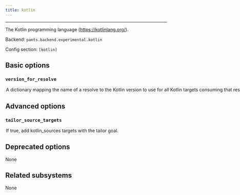 ```yaml
---
title: kotlin
---
```



---

The Kotlin programming language (https://kotlinlang.org/).

Backend: <span className="color--primary">`pants.backend.experimental.kotlin`</span>

Config section: <span className="color--primary">`[kotlin]`</span>

<span className={styles.options}>

## Basic options

### `version_for_resolve`

<Option
  cli_repr={`--kotlin-version-for-resolve="{'key1': val1, 'key2': val2, ...}"`}
  env_repr='PANTS_KOTLIN_VERSION_FOR_RESOLVE'
  default_repr={`{}`}
>

A dictionary mapping the name of a resolve to the Kotlin version to use for all Kotlin targets consuming that resolve.

</Option>

## Advanced options

### `tailor_source_targets`

<Option
  cli_repr={`--[no-]kotlin-tailor-source-targets`}
  env_repr='PANTS_KOTLIN_TAILOR_SOURCE_TARGETS'
  default_repr={`True`}
>

If true, add `kotlin_sources` targets with the `tailor` goal.

</Option>

## Deprecated options

None

## Related subsystems

None

</span>
